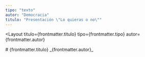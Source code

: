 ```yaml
---
tipo: "texto"
autor: "Democracia"
titulo: "Presentación \"Lo quieras o no\""
---
```



<Layout
  titulo={frontmatter.titulo}
  tipo={frontmatter.tipo}
  autor={frontmatter.autor}
>

<Prose>
# {frontmatter.titulo}
_{frontmatter.autor}_

</Prose>
</Layout>
